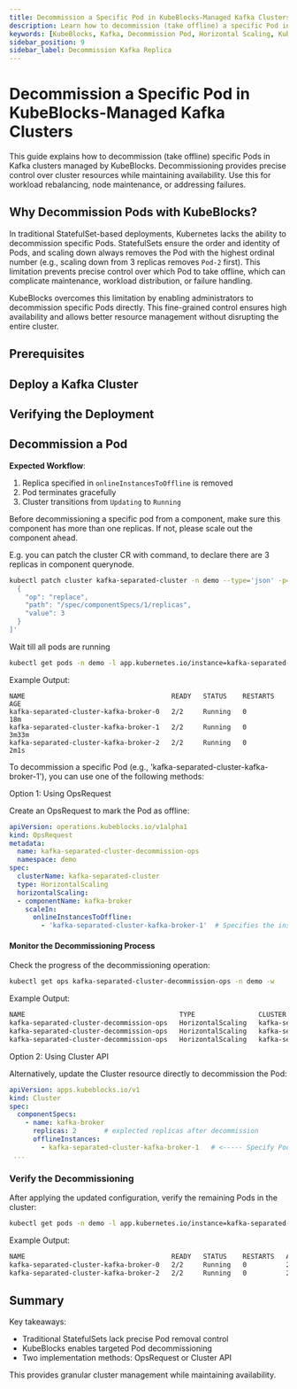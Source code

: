 ```yaml
---
title: Decommission a Specific Pod in KubeBlocks-Managed Kafka Clusters
description: Learn how to decommission (take offline) a specific Pod in a Kafka cluster managed by KubeBlocks.
keywords: [KubeBlocks, Kafka, Decommission Pod, Horizontal Scaling, Kubernetes]
sidebar_position: 9
sidebar_label: Decommission Kafka Replica
---
```





# Decommission a Specific Pod in KubeBlocks-Managed Kafka Clusters

This guide explains how to decommission (take offline) specific Pods in Kafka clusters managed by KubeBlocks. Decommissioning provides precise control over cluster resources while maintaining availability. Use this for workload rebalancing, node maintenance, or addressing failures.

## Why Decommission Pods with KubeBlocks?

In traditional StatefulSet-based deployments, Kubernetes lacks the ability to decommission specific Pods. StatefulSets ensure the order and identity of Pods, and scaling down always removes the Pod with the highest ordinal number (e.g., scaling down from 3 replicas removes `Pod-2` first). This limitation prevents precise control over which Pod to take offline, which can complicate maintenance, workload distribution, or failure handling.

KubeBlocks overcomes this limitation by enabling administrators to decommission specific Pods directly. This fine-grained control ensures high availability and allows better resource management without disrupting the entire cluster.

## Prerequisites


<Prerequisites />

## Deploy a Kafka Cluster


<CreateCluster />

## Verifying the Deployment


<VerifyCluster />

## Decommission a Pod

**Expected Workflow**:

1. Replica specified in `onlineInstancesToOffline` is removed
2. Pod terminates gracefully
3. Cluster transitions from `Updating` to `Running`


Before decommissioning a specific pod from a component, make sure this component has more than one replicas.
If not, please scale out the component ahead.

E.g. you can patch the cluster CR with command, to declare there are 3 replicas in component querynode.

```bash
kubectl patch cluster kafka-separated-cluster -n demo --type='json' -p='[
  {
    "op": "replace",
    "path": "/spec/componentSpecs/1/replicas",
    "value": 3
  }
]'
```

Wait till all pods are running
```bash
kubectl get pods -n demo -l app.kubernetes.io/instance=kafka-separated-cluster,apps.kubeblocks.io/component-name=kafka-broker
```
Example Output:
```
NAME                                     READY   STATUS    RESTARTS   AGE
kafka-separated-cluster-kafka-broker-0   2/2     Running   0          18m
kafka-separated-cluster-kafka-broker-1   2/2     Running   0          3m33m
kafka-separated-cluster-kafka-broker-2   2/2     Running   0          2m1s
```


To decommission a specific Pod (e.g., 'kafka-separated-cluster-kafka-broker-1'), you can use one of the following methods:

<Tabs>

  <TabItem value="opsRequest" label="OpsRequest API" default>

  Option 1: Using OpsRequest

  Create an OpsRequest to mark the Pod as offline:

  ```yaml
  apiVersion: operations.kubeblocks.io/v1alpha1
  kind: OpsRequest
  metadata:
    name: kafka-separated-cluster-decommission-ops
    namespace: demo
  spec:
    clusterName: kafka-separated-cluster
    type: HorizontalScaling
    horizontalScaling:
    - componentName: kafka-broker
      scaleIn:
        onlineInstancesToOffline:
          - 'kafka-separated-cluster-kafka-broker-1'  # Specifies the instance names that need to be taken offline
  ```

  #### Monitor the Decommissioning Process
  Check the progress of the decommissioning operation:

  ```bash
  kubectl get ops kafka-separated-cluster-decommission-ops -n demo -w
  ```
  Example Output:

  ```bash
  NAME                                       TYPE                CLUSTER                   STATUS    PROGRESS   AGE
  kafka-separated-cluster-decommission-ops   HorizontalScaling   kafka-separated-cluster   Running   0/1        8s
  kafka-separated-cluster-decommission-ops   HorizontalScaling   kafka-separated-cluster   Running   1/1        31s
  kafka-separated-cluster-decommission-ops   HorizontalScaling   kafka-separated-cluster   Succeed   1/1        31s
  ```

  </TabItem>

  <TabItem value="ClusterAPI" label="Cluster API">

  Option 2: Using Cluster API

  Alternatively, update the Cluster resource directly to decommission the Pod:

  ```yaml
  apiVersion: apps.kubeblocks.io/v1
  kind: Cluster
  spec:
    componentSpecs:
      - name: kafka-broker
        replicas: 2       # explected replicas after decommission
        offlineInstances:
          - kafka-separated-cluster-kafka-broker-1   # <----- Specify Pod to be decommissioned
   ...
  ```
  </TabItem>

</Tabs>

### Verify the Decommissioning

After applying the updated configuration, verify the remaining Pods in the cluster:
```bash
kubectl get pods -n demo -l app.kubernetes.io/instance=kafka-separated-cluster,apps.kubeblocks.io/component-name=kafka-broker
```

Example Output:
```bash
NAME                                     READY   STATUS    RESTARTS   AGE
kafka-separated-cluster-kafka-broker-0   2/2     Running   0          24m
kafka-separated-cluster-kafka-broker-2   2/2     Running   0          2m1s
```

## Summary
Key takeaways:
- Traditional StatefulSets lack precise Pod removal control
- KubeBlocks enables targeted Pod decommissioning
- Two implementation methods: OpsRequest or Cluster API

This provides granular cluster management while maintaining availability.